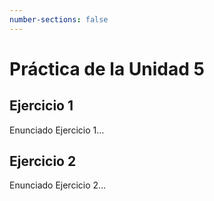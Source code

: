 ```yaml
---
number-sections: false
---
```


```{=latex}
\thispagestyle{primerapagina}
```

# Práctica de la Unidad 5

## Ejercicio 1

Enunciado Ejercicio 1...

## Ejercicio 2

Enunciado Ejercicio 2...

